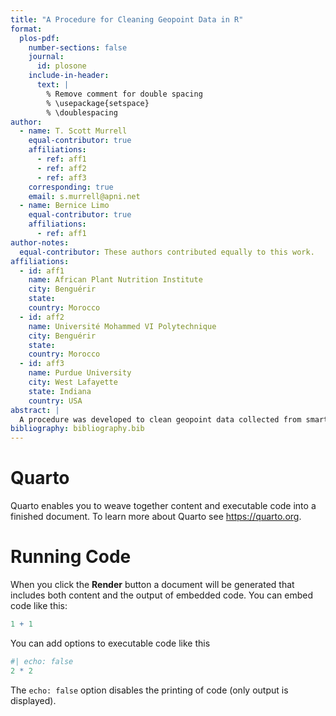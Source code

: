 ```yaml
---
title: "A Procedure for Cleaning Geopoint Data in R"
format:
  plos-pdf:
    number-sections: false
    journal:
      id: plosone
    include-in-header:
      text: |
        % Remove comment for double spacing
        % \usepackage{setspace} 
        % \doublespacing
author:
  - name: T. Scott Murrell
    equal-contributor: true
    affiliations:
      - ref: aff1
      - ref: aff2
      - ref: aff3
    corresponding: true
    email: s.murrell@apni.net
  - name: Bernice Limo
    equal-contributor: true
    affiliations:
      - ref: aff1
author-notes:
  equal-contributor: These authors contributed equally to this work.
affiliations:
  - id: aff1
    name: African Plant Nutrition Institute
    city: Benguérir
    state:
    country: Morocco
  - id: aff2
    name: Université Mohammed VI Polytechnique
    city: Benguérir
    state: 
    country: Morocco
  - id: aff3
    name: Purdue University
    city: West Lafayette
    state: Indiana
    country: USA
abstract: |
  A procedure was developed to clean geopoint data collected from smartphones.
bibliography: bibliography.bib 
---
```


# Quarto

Quarto enables you to weave together content and executable code into a finished document. To learn more about Quarto see <https://quarto.org>.

# Running Code

When you click the **Render** button a document will be generated that includes both content and the output of embedded code. You can embed code like this:

```r
1 + 1
```

You can add options to executable code like this

```r
#| echo: false
2 * 2
```

The `echo: false` option disables the printing of code (only output is displayed).
